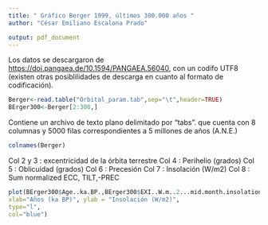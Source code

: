 ```yaml
---
title: " Gráfico Berger 1999, últimos 300.000 años "
author: "César Emiliano Escalona Prado"

output: pdf_document
---
```



Los datos se descargaron de [https://doi.pangaea.de/10.1594/PANGAEA.56040](https://doi.pangaea.de/10.1594/PANGAEA.56040), con un codifo UTF8 (existen otras posiblilidades de descarga en cuanto al formato de codificación).

```r
Berger<-read.table("Orbital_param.tab",sep="\t",header=TRUE)
BErger300<-Berger[2:300,]

```

Contiene un archivo de texto plano delimitado por "tabs". que cuenta con 8 columnas y 5000 filas correspondientes a 5 millones de años (A.N.E.)

```r
colnames(Berger)
```
Col 2 y 3 : excentricidad de la órbita terrestre
Col 4 : Perihelio (grados)
Col 5 : Oblicuidad (grados)
Col 6 : Precesión
Col 7 : Insolación (W/m2)
Col 8 : Sum normalized ECC, TILT,-PREC

```r
plot(BErger300$Age..ka.BP.,BErger300$EXI..W.m..2...mid.month.insolation.65N.for.....,main="Radiacón Solar (últimos 300,000 años)",
xlab="Años (ka BP)", ylab = "Insolación (W/m2)",
type="l",
col="blue")
```


